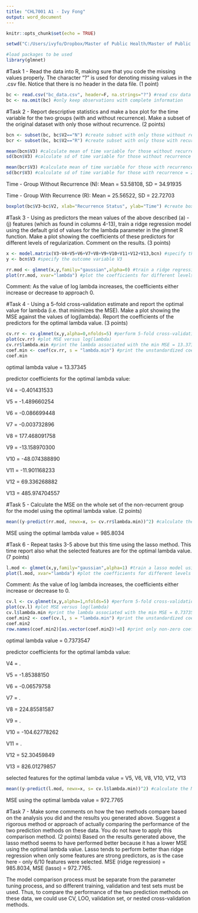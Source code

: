 ```yaml
---
title: "CHL7001 A1 - Ivy Fong"
output: word_document
---
```


```r
knitr::opts_chunk$set(echo = TRUE)
```
```r
setwd("C:/Users/ivyfo/Dropbox/Master of Public Health/Master of Public Health - Courses/Fall 2018 - Courses/CHL7001 - Machine Learning/CHL7001 - Assignments/CHL7001 A1")
```     
```r
#load packages to be used
library(glmnet)
```

#Task 1 - Read the data into R, making sure that you code the missing values properly. The character "?" is used for denoting missing values in the .csv file. Notice that there is no header in the data file. (1 point)
```r
bc <- read.csv("bc_data.csv", header=F, na.strings="?") #read csv data into R, specify no variable names, return ? for missing values
bc <- na.omit(bc) #only keep observations with complete information
```

#Task 2 - Report descriptive statistics and make a box plot for the time variable for the two groups (with and without recurrence). Make a subset of the original dataset with only those without recurrence. (2 points) 
```r
bcn <- subset(bc, bc$V2=="N") #create subset with only those without recurrence
bcr <- subset(bc, bc$V2=="R") #create subset with only those with recurrence

mean(bcn$V3) #calculate mean of time variable for those without recurrence = 53.58108
sd(bcn$V3) #calculate sd of time variable for those without recurrence = 34.91935

mean(bcr$V3) #calculate mean of time variable for those with recurrence = 25.56522
sd(bcr$V3) #calculate sd of time variable for those with recurrence = 22.72703
```
Time - Group Without Recurrence (N):
  Mean = 53.58108,
  SD = 34.91935

Time - Group With Recurrence (R):
  Mean = 25.56522,
  SD = 22.72703
  
```r
boxplot(bc$V3~bc$V2, xlab="Recurrence Status", ylab="Time") #create boxplot for the time variable for the two groups 
```

#Task 3 - Using as predictors the mean values of the above described (a) - (j) features (which as found in columns 4-13), train a ridge regression model using the default grid of values for the lambda parameter in the glmnet R function. Make a plot showing the coefficients of these predictors for different levels of regularization. Comment on the results. (3 points)
```r
x <- model.matrix(V3~V4+V5+V6+V7+V8+V9+V10+V11+V12+V13,bcn) #specify the predictor variables V4-13
y <- bcn$V3 #specify the outcome variable V3

rr.mod <- glmnet(x,y,family="gaussian",alpha=0) #train a ridge regression model using the default values
plot(rr.mod, xvar="lambda") #plot the coefficients for different levels of regularization
```

Comment: As the value of log lambda increases, the coefficients either increase or decrease to approach 0.

#Task 4 - Using a 5-fold cross-validation estimate and report the optimal value for lambda (i.e. that minimizes the MSE). Make a plot showing the MSE against the values of log(lambda). Report the coefficients of the predictors for the optimal lambda value. (3 points)
```r
cv.rr <- cv.glmnet(x,y,alpha=0,nfolds=5) #perform 5-fold cross-validation 
plot(cv.rr) #plot MSE versus log(lambda)
cv.rr$lambda.min #print the lambda associated with the min MSE = 13.37345
coef.min <- coef(cv.rr, s = "lambda.min") #print the unstandardized coefficients associated with the optimal lambda 
coef.min
```
optimal lambda value = 13.37345

predictor coefficients for the optimal lambda value: 

  V4  =   -0.401431533
  
  V5  =   -1.489660254
  
  V6  =   -0.086699448
  
  V7  =   -0.003732896
  
  V8  =  177.468091758
  
  V9  =  -13.158970300
  
  V10 =  -48.074388890
  
  V11 =  -11.901168233
  
  V12 =   69.336268882
    
  V13 =  485.974704557

#Task 5 - Calculate the MSE on the whole set of the non-recurrent group for the model using the optimal lambda value. (2 points)
```r
mean((y-predict(rr.mod, newx=x, s= cv.rr$lambda.min))^2) #calculate the MSE of the whole data set using the optimal lamda = 985.8034
```
MSE using the optimal lambda value = 985.8034

#Task 6 - Repeat tasks 3-5 above but this time using the lasso method. This time report also what the selected features are for the optimal lambda value. (7 points)
```r
l.mod <- glmnet(x,y,family="gaussian",alpha=1) #train a lasso model using the default values
plot(l.mod, xvar="lambda") #plot the coefficients for different levels of regularization
```

Comment: As the value of log lambda increases, the coefficients either increase or decrease to 0.

```r
cv.l <- cv.glmnet(x,y,alpha=1,nfolds=5) #perform 5-fold cross-validation 
plot(cv.l) #plot MSE versus log(lambda)
cv.l$lambda.min #print the lambda associated with the min MSE = 0.7373547
coef.min2 <- coef(cv.l, s = "lambda.min") #print the unstandardized coefficients associated with the optimal lambda
coef.min2
row.names(coef.min2)[as.vector(coef.min2)!=0] #print only non-zero coefficients = V5, V6, V8, V10, V12, V13
```
optimal lambda value = 0.7373547

predictor coefficients for the optimal lambda value: 

  V4  =    .         
  
  V5  =   -1.85388150
  
  V6  =   -0.06579758
  
  V7  =    .         
  
  V8  =  224.85581587
  
  V9  =    .         
  
  V10 = -104.62778262
  
  V11 =    .         
  
  V12 =   52.30459849
  
  V13 =  826.01279857
  
selected features for the optimal lambda value = V5, V6, V8, V10, V12, V13

```r
mean((y-predict(l.mod, newx=x, s= cv.l$lambda.min))^2) #calculate the MSE of the whole data set using the optimal lamda = 972.7765
```
MSE using the optimal lambda value = 972.7765

#Task 7 - Make some comments on how the two methods compare based on the analysis you did and the results you generated above. Suggest a rigorous method or approach of actually comparing the performance of the two prediction methods on these data. You do not have to apply this comparison method. (2 points)
  Based on the results generated above, the lasso method seems to have performed better because it has a lower MSE using the optimal lambda value.
Lasso tends to perform better than ridge regression when only some features are strong predictors, as is the case here - only 6/10 features were selected.
MSE (ridge regression) = 985.8034, MSE (lasso) = 972.7765.

  The model comparison process must be separate from the parameter tuning process, and so different training, validation and test sets must be used. Thus, to compare the performance of the two prediction methods on these data, we could use CV, LOO, validation set, or nested cross-validation methods.